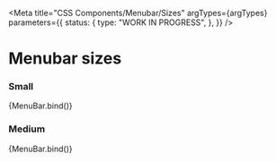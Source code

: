 
<Meta
  title="CSS Components/Menubar/Sizes"
  argTypes={argTypes}
  parameters={{
    status: {
      type: "WORK IN PROGRESS",
    },
  }}
/>

# Menubar sizes

### Small

<Canvas>
  <Story name="Small" args={{ ...defaultArgs, showIcons: "before", size: "small" }}>
    {MenuBar.bind()}
  </Story>
</Canvas>

### Medium

<Canvas>
  <Story name="Medium" args={{ ...defaultArgs, showIcons: "before", size: "medium" }}>
    {MenuBar.bind()}
  </Story>
</Canvas>
